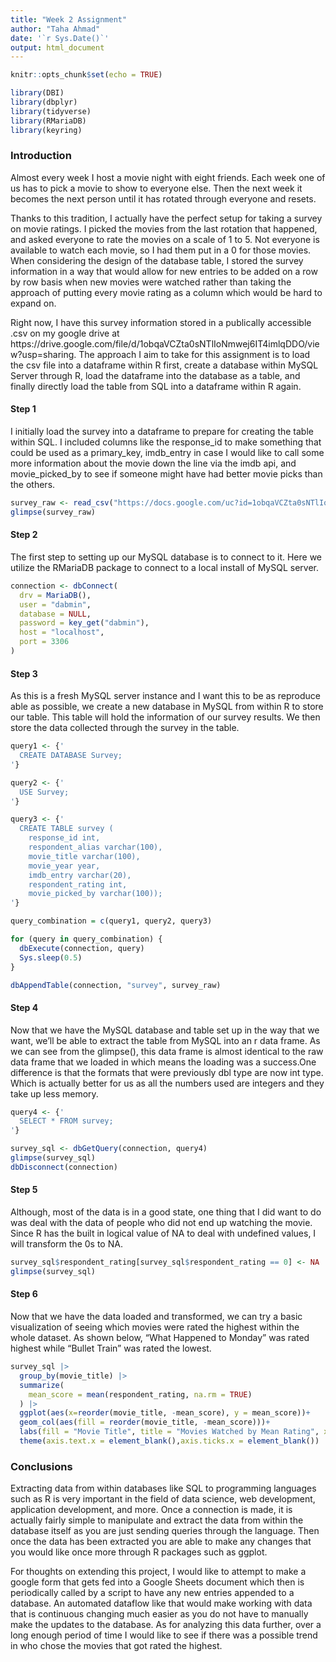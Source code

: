 ---
title: "Week 2 Assignment"
author: "Taha Ahmad"
date: '`r Sys.Date()`'
output: html_document
---

```{r setup, include=FALSE}
knitr::opts_chunk$set(echo = TRUE)
```
```{r package loading, echo=FALSE}
library(DBI)
library(dbplyr)
library(tidyverse)
library(RMariaDB)
library(keyring)
```


### Introduction

Almost every week I host a movie night with eight friends. Each week one of us has to pick a movie to show to everyone else. Then the next week it becomes the next person until it has rotated through everyone and resets.

Thanks to this tradition, I actually have the perfect setup for taking a survey on movie ratings. I picked the movies from the last rotation that happened, and asked everyone to rate the movies on a scale of 1 to 5. Not everyone is available to watch each movie, so I had them put in a 0 for those movies. When considering the design of the database table, I stored the survey information in a way that would allow for new entries to be added on a row by row basis when new movies were watched rather than taking the approach of putting every movie rating as a column which would be hard to expand on.

Right now, I have this survey information stored in a publically accessible .csv on my google drive at https://drive.google.com/file/d/1obqaVCZta0sNTlIoNmwej6IT4imlqDDO/view?usp=sharing. The approach I aim to take for this assignment is to load the csv file into a dataframe within R first, create a database within MySQL Server through R, load the dataframe into the database as a table, and finally directly load the table from SQL into a dataframe within R again.

#### Step 1

I initially load the survey into a dataframe to prepare for creating the table within SQL. I included columns like the response_id to make something that could be used as a primary_key, imdb_entry in case I would like to call some more information about the movie down the line via the imdb api, and movie_picked_by to see if someone might have had better movie picks than the others.

```{r load initial survey results}
survey_raw <- read_csv("https://docs.google.com/uc?id=1obqaVCZta0sNTlIoNmwej6IT4imlqDDO&export=download", show_col_types = FALSE)
glimpse(survey_raw)
```

#### Step 2

The first step to setting up our MySQL database is to connect to it. Here we utilize the RMariaDB package to connect to a local install of MySQL server.

```{r connect to MySQL Server}
connection <- dbConnect(
  drv = MariaDB(),
  user = "dabmin",
  database = NULL,
  password = key_get("dabmin"),
  host = "localhost",
  port = 3306
)
```

#### Step 3

As this is a fresh MySQL server instance and I want this to be as reproduce able as possible, we create a new database in MySQL from within R to store our table. This table will hold the information of our survey results. We then store the data collected through the survey in the table.

```{r Setting up our MySQL Server Environment, echo=FALSE}

query1 <- {'
  CREATE DATABASE Survey;
'}

query2 <- {'
  USE Survey;
'}

query3 <- {'
  CREATE TABLE survey ( 
    response_id int, 
    respondent_alias varchar(100), 
    movie_title varchar(100), 
    movie_year year, 
    imdb_entry varchar(20), 
    respondent_rating int, 
    movie_picked_by varchar(100));
'}

query_combination = c(query1, query2, query3)

for (query in query_combination) {
  dbExecute(connection, query)
  Sys.sleep(0.5)
}

dbAppendTable(connection, "survey", survey_raw)
```
#### Step 4

Now that we have the MySQL database and table set up in the way that we want, we'll be able to extract the table from MySQL into an r data frame. As we can see from the glimpse(), this data frame is almost identical to the raw data frame that we loaded in which means the loading was a success.One difference is that the formats that were previously dbl type are now int type. Which is actually better for us as all the numbers used are integers and they take up less memory.

```{r Extracting the Data Within MySQL to R}

query4 <- {'
  SELECT * FROM survey;
'}

survey_sql <- dbGetQuery(connection, query4)
glimpse(survey_sql)
dbDisconnect(connection)
```
#### Step 5

Although, most of the data is in a good state, one thing that I did want to do was deal with the data of people who did not end up watching the movie. Since R has the built in logical value of NA to deal with undefined values, I will transform the 0s to NA.

```{r Data Transformation}

survey_sql$respondent_rating[survey_sql$respondent_rating == 0] <- NA
glimpse(survey_sql)

```
#### Step 6

Now that we have the data loaded and transformed, we can try a basic visualization of seeing which movies were rated the highest within the whole dataset. As shown below, "What Happened to Monday" was rated highest while "Bullet Train" was rated the lowest.

```{r Data Visualization}

survey_sql |>
  group_by(movie_title) |>
  summarize(
    mean_score = mean(respondent_rating, na.rm = TRUE)
  ) |>
  ggplot(aes(x=reorder(movie_title, -mean_score), y = mean_score))+
  geom_col(aes(fill = reorder(movie_title, -mean_score)))+
  labs(fill = "Movie Title", title = "Movies Watched by Mean Rating", x = NULL, y = "Mean Rating")+
  theme(axis.text.x = element_blank(),axis.ticks.x = element_blank())
```

### Conclusions

Extracting data from within databases like SQL to programming languages such as R is very important in the field of data science, web development, application development, and more. Once a connection is made, it is actually fairly simple to manipulate and extract the data from within the database itself as you are just sending queries through the language. Then once the data has been extracted you are able to make any changes that you would like once more through R packages such as ggplot. 

For thoughts on extending this project, I would like to attempt to make a google form that gets fed into a Google Sheets document which then is periodically called by a script to have any new entries appended to a database. An automated dataflow like that would make working with data that is continuous changing much easier as you do not have to manually make the updates to the database. As for analyzing this data further, over a long enough period of time I would like to see if there was a possible trend in who chose the movies that got rated the highest.
